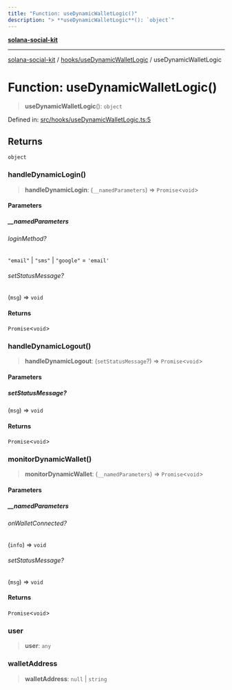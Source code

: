 ```yaml
---
title: "Function: useDynamicWalletLogic()"
description: "> **useDynamicWalletLogic**(): `object`"
---
```


[**solana-social-kit**](../../../README.mdx)

***

[solana-social-kit](../../../README.mdx) / [hooks/useDynamicWalletLogic](../README.mdx) / useDynamicWalletLogic

# Function: useDynamicWalletLogic()

> **useDynamicWalletLogic**(): `object`

Defined in: [src/hooks/useDynamicWalletLogic.ts:5](https://github.com/SendArcade/solana-social-starter/blob/bd4b3556b8f469c27ebb06f4df65b3a36b43ba3b/src/hooks/useDynamicWalletLogic.ts#L5)

## Returns

`object`

### handleDynamicLogin()

> **handleDynamicLogin**: (`__namedParameters`) => `Promise`\<`void`\>

#### Parameters

##### \_\_namedParameters

###### loginMethod?

`"email"` \| `"sms"` \| `"google"` = `'email'`

###### setStatusMessage?

(`msg`) => `void`

#### Returns

`Promise`\<`void`\>

### handleDynamicLogout()

> **handleDynamicLogout**: (`setStatusMessage`?) => `Promise`\<`void`\>

#### Parameters

##### setStatusMessage?

(`msg`) => `void`

#### Returns

`Promise`\<`void`\>

### monitorDynamicWallet()

> **monitorDynamicWallet**: (`__namedParameters`) => `Promise`\<`void`\>

#### Parameters

##### \_\_namedParameters

###### onWalletConnected?

(`info`) => `void`

###### setStatusMessage?

(`msg`) => `void`

#### Returns

`Promise`\<`void`\>

### user

> **user**: `any`

### walletAddress

> **walletAddress**: `null` \| `string`
